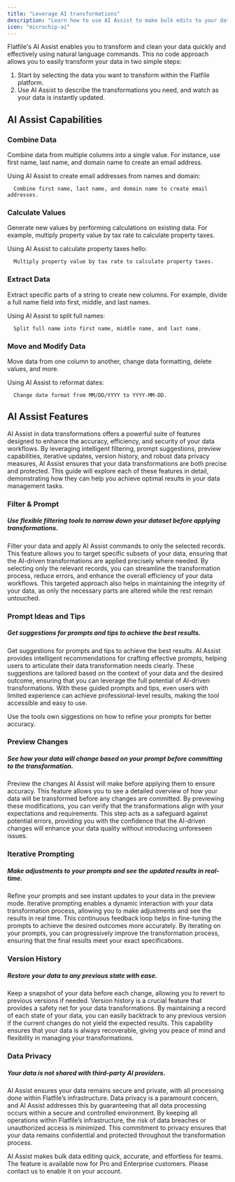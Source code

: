 ```yaml
---
title: "Leverage AI transformations"
description: "Learn how to use AI Assist to make bulk edits to your data efficiently and accurately."
icon: "microchip-ai"
---
```


<Snippet file="shared/dxpbanner.mdx" />

Flatfile's AI Assist enables you to transform and clean your data quickly and effectively using natural language commands. This no code approach allows you to easily transform your data in two simple steps:

1. Start by selecting the data you want to transform within the Flatfile platform.
2. Use AI Assist to describe the transformations you need, and watch as your data is instantly updated.

## AI Assist Capabilities

### Combine Data

Combine data from multiple columns into a single value. For instance, use first name, last name, and domain name to create an email address.

Using AI Assist to create email addresses from names and domain:


```plaintext
  Combine first name, last name, and domain name to create email addresses.
```

### Calculate Values

Generate new values by performing calculations on existing data. For example, multiply property value by tax rate to calculate property taxes.

Using AI Assist to calculate property taxes hello:

```plaintext
  Multiply property value by tax rate to calculate property taxes.
```


### Extract Data

Extract specific parts of a string to create new columns. For example, divide a full name field into first, middle, and last names.

Using AI Assist to split full names:


```plaintext nocopy
  Split full name into first name, middle name, and last name.
```


### Move and Modify Data

Move data from one column to another, change data formatting, delete values, and more.

Using AI Assist to reformat dates:

```plaintext
  Change date format from MM/DD/YYYY to YYYY-MM-DD.
```


## AI Assist Features

AI Assist in data transformations offers a powerful suite of features designed to enhance the accuracy, efficiency, and security of your data workflows. By leveraging intelligent filtering, prompt suggestions, preview capabilities, iterative updates, version history, and robust data privacy measures, AI Assist ensures that your data transformations are both precise and protected. 
This guide will explore each of these features in detail, demonstrating how they can help you achieve optimal results in your data management tasks.

### Filter & Prompt
##### Use flexible filtering tools to narrow down your dataset before applying transformations.

Filter your data and apply AI Assist commands to only the selected records.
This feature allows you to target specific subsets of your data, ensuring that the AI-driven transformations are applied precisely where needed.
By selecting only the relevant records, you can streamline the transformation process, reduce errors, and enhance the overall efficiency of your data workflows. This targeted approach also helps in maintaining the integrity of your data, as only the necessary parts are altered while the rest remain untouched.

### Prompt Ideas and Tips
##### Get suggestions for prompts and tips to achieve the best results. 

Get suggestions for prompts and tips to achieve the best results. 
AI Assist provides intelligent recommendations for crafting effective prompts, helping users to articulate their data transformation needs clearly. 
These suggestions are tailored based on the context of your data and the desired outcome, ensuring that you can leverage the full potential of AI-driven transformations. 
With these guided prompts and tips, even users with limited experience can achieve professional-level results, making the tool accessible and easy to use.

<Info>Use the tools own siggestions on how to refine your prompts for better accuracy.</Info>

### Preview Changes
##### See how your data will change based on your prompt before committing to the transformation.

Preview the changes AI Assist will make before applying them to ensure accuracy. 
This feature allows you to see a detailed overview of how your data will be transformed before any changes are committed.
By previewing these modifications, you can verify that the transformations align with your expectations and requirements.
This step acts as a safeguard against potential errors, providing you with the confidence that the AI-driven changes will enhance your data quality without introducing unforeseen issues.

### Iterative Prompting
##### Make adjustments to your prompts and see the updated results in real-time.

Refine your prompts and see instant updates to your data in the preview mode. 
Iterative prompting enables a dynamic interaction with your data transformation process, allowing you to make adjustments and see the results in real time. 
This continuous feedback loop helps in fine-tuning the prompts to achieve the desired outcomes more accurately. 
By iterating on your prompts, you can progressively improve the transformation process, ensuring that the final results meet your exact specifications.

### Version History
##### Restore your data to any previous state with ease.

Keep a snapshot of your data before each change, allowing you to revert to previous versions if needed.
Version history is a crucial feature that provides a safety net for your data transformations.
By maintaining a record of each state of your data, you can easily backtrack to any previous version if the current changes do not yield the expected results.
This capability ensures that your data is always recoverable, giving you peace of mind and flexibility in managing your transformations.


### Data Privacy
##### Your data is not shared with third-party AI providers.

AI Assist ensures your data remains secure and private, with all processing done within Flatfile’s infrastructure.
Data privacy is a paramount concern, and AI Assist addresses this by guaranteeing that all data processing occurs within a secure and controlled environment.
By keeping all operations within Flatfile’s infrastructure, the risk of data breaches or unauthorized access is minimized.
This commitment to privacy ensures that your data remains confidential and protected throughout the transformation process.


<Note>AI Assist makes bulk data editing quick, accurate, and effortless for teams. The feature is available now for Pro and Enterprise customers. Please contact us to enable it on your account.</Note>